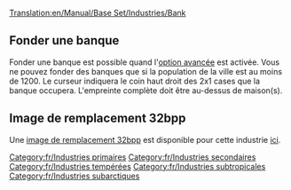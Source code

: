 [[Translation:en/Manual/Base Set/Industries/Bank]]

{{fr/Industries|image=en/Bank.png
|nom=Banque
|climats=[[fr/Manual/Climat#tempere|Tempéré]], [[fr/Manual/Climat#subarctique|Subarctique]], [[fr/Manual/Climat#subtropical|Subtropical]].
|accepte=[[fr/Manual/Base Set/Cargos/Biens de valeur|Biens de valeur]] (climat tempéré seulement), [[fr/Manual/Base Set/Cargos/Or|Or]] (climat subarctique seulement), [[fr/Manual/Base Set/Cargos/Diamant|Diamant]] (climat subtropical seulement).
|produit=[[fr/Manual/Base Set/Cargos/Biens de valeur|Biens de valeur]] (climat tempéré seulement)
|notes=Deux images différentes existent pour cette industrie. Celle du haut apparaît dans le climat tempéré, celle du bas sous les climats subarctique et subtropical.<br/>
{{en/Phototable|[[File:en/Tropicalbank.png]]|Subarctique et subtropical|center}}
}}

==Fonder une banque==
Fonder une banque est possible quand l'[[en/Configuration Avancée/Économie#methode-de-construction-manuelle-des-industries-primaires|option avancée]] est activée. Vous ne pouvez fonder des banques que si la population de la ville est au moins de 1200. Le curseur indiquera le coin haut droit des 2x1 cases que la banque occupera. L'empreinte complète doit être au-dessus de maison(s).

==Image de remplacement 32bpp==
Une [[en/Archive/Old 32bpp/32bit Graphics Development#user-info|image de remplacement 32bpp]] est disponible pour cette industrie [[en/Archive/Old 32bpp/List of downloadable 32 bpp tars|ici]].

[[Category:fr/Industries primaires]]
[[Category:fr/Industries secondaires]]
[[Category:fr/Industries tempérées]]
[[Category:fr/Industries subtropicales]]
[[Category:fr/Industries subarctiques]]